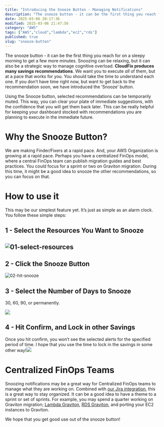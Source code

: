 ```yaml
---
title: "Introducing the Snooze Button - Managing Notifications"
description: "The snooze button - it can be the first thing you reach for on a sleepy morning to get a few more minutes. Snoozing can be relaxing, but it can also be a strate..."
date: 2025-03-06 20:17:36
modified: 2025-03-06 21:47:56
category: "AWS"
tags: ["AWS","cloud","lambda","ec2","rds"]
published: true
slug: "snooze-button"
---
```


The snooze button - it can be the first thing you reach for on a sleepy morning to get a few more minutes. Snoozing can be relaxing, but it can also be a strategic way to manage cognitive overload. **CloudFix produces** **many savings recommendations**. We want you to execute _all_ of them, but at a pace that works for you. You should take the time to understand each one. If you don’t have time right now, but want to get back to the recommendation soon, we have introduced the ‘Snooze’ button.

Using the Snooze button, selected recommendations can be temporarily muted. This way, you can clear your plate of immediate suggestions, with the confidence that you will get them back later. This can be really helpful for keeping your dashboard stocked with recommendations you are planning to execute in the immediate future.

# **Why the Snooze Button?**

We are making Finder/Fixers at a rapid pace. And, your AWS Organization is growing at a rapid pace. Perhaps you have a centralized FinOps model, where a central FinOps team can publish migration guides and best practices. You could focus for a sprint or two on Graviton migration. During this time, it might be a good idea to snooze the other recommendations, so you can focus on that.

# **How to use it**

This may be our simplest feature yet. It’s just as simple as an alarm clock. You follow these simple steps:

## **1 - Select the Resources You Want to Snooze**

## ![01-select-resources](/media/uploads/01-select-resources-600x338.png)

## **2 - Click the Snooze Button**

![02-hit-snooze](/media/uploads/02-hit-snooze-600x338.png)

## **3 - Select the Number of Days to Snooze**

30, 60, 90, or permanently. 

![](/media/uploads/03-select-days-600x338.png)

## **4 - Hit Confirm, and Lock in other Savings**

Once you hit confirm, you won’t see the selected alerts for the specified period of time. I hope that you use the time to lock in the savings in some other way!![](/media/uploads/04-confirm-600x338.png)

# Centralized FinOps Teams

Snoozing notifications may be a great way for Centralized FinOps teams to manage what they are working on. Combined with [our Jira integration](/blog/bringing-cost-optimization-to-your-teams-workflow-with-cloudfix-jira-integration/), this is a great way to stay organized. It can be a good idea to have a theme to a sprint or set of sprints. For example, you may spend a quarter working on Graviton migration; [Lambda Graviton](/blog/cloudfix-introduces-lambda-graviton-migration/), [RDS Graviton](/blog/graviton-added-to-the-rds-mysql-optimizer/), and porting your EC2 instances to Graviton. 

We hope that you get good use out of the snooze button!
